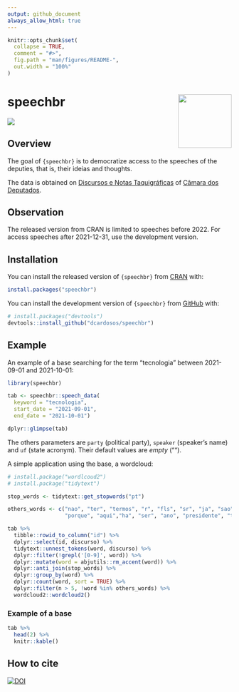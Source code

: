```yaml
---
output: github_document
always_allow_html: true
---
```


<!-- README.md is generated from README.Rmd. Please edit that file -->

```r
knitr::opts_chunk$set(
  collapse = TRUE,
  comment = "#>",
  fig.path = "man/figures/README-",
  out.width = "100%"
)
```

# speechbr <img src="man/figures/hexlogo.png" align="right" width = "120px"/>


<!-- badges: start -->
[![](https://cranlogs.r-pkg.org/badges/speechbr)](https://cran.r-project.org/package=speechbr)
<!-- badges: end -->

## Overview

The goal of `{speechbr}` is to democratize access to the speeches of the deputies, that is, their ideias and thoughts.

The data is obtained on [Discursos e Notas Taquigráficas](https://www2.camara.leg.br/atividade-legislativa/discursos-e-notas-taquigraficas) of [Câmara dos Deputados](https://www.camara.leg.br/).

## Observation

The released version from CRAN is limited to speeches before 2022. For access speeches after 2021-12-31, use the development version.

## Installation

You can install the released version of `{speechbr}` from [CRAN](https://cran.r-project.org/) with:

```r
install.packages("speechbr")
```

You can install the development version of `{speechbr}` from [GitHub](https://github.com/) with:

```r
# install.packages("devtools")
devtools::install_github("dcardosos/speechbr")
```

## Example

An example of a base searching for the term "tecnologia" between 2021-09-01 and 2021-10-01:

```r
library(speechbr)

tab <- speechbr::speech_data(
  keyword = "tecnologia",
  start_date = "2021-09-01", 
  end_date = "2021-10-01")

dplyr::glimpse(tab)
```

The others parameters are `party` (political party), `speaker` (speaker's name) and `uf` (state acronym). Their default values are _empty_ ("").

A simple application using the base, a wordcloud:

```r
# install.package("wordlcoud2")
# install.package("tidytext")

stop_words <- tidytext::get_stopwords("pt")

others_words <- c("nao", "ter", "termos", "r", "fls", "sr", "ja", "sao",
                  "porque", "aqui","ha", "ser", "ano", "presidente", "tambem")

tab %>%
  tibble::rowid_to_column("id") %>%
  dplyr::select(id, discurso) %>%
  tidytext::unnest_tokens(word, discurso) %>%
  dplyr::filter(!grepl('[0-9]', word)) %>%
  dplyr::mutate(word = abjutils::rm_accent(word)) %>%
  dplyr::anti_join(stop_words) %>%
  dplyr::group_by(word) %>%
  dplyr::count(word, sort = TRUE) %>%
  dplyr::filter(n > 5, !word %in% others_words) %>% 
  wordcloud2::wordcloud2()
```

### Example of a base

```r

tab %>% 
  head(2) %>%
  knitr::kable()
```

## How to cite

[![DOI](https://zenodo.org/badge/DOI/10.5281/zenodo.5921104.svg)](https://doi.org/10.5281/zenodo.5921104)
